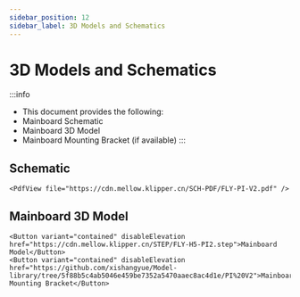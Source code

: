 ```yaml
---
sidebar_position: 12
sidebar_label: 3D Models and Schematics
---
```


# 3D Models and Schematics

:::info
* This document provides the following:
* Mainboard Schematic
* Mainboard 3D Model
* Mainboard Mounting Bracket (if available)
:::

## Schematic

    <PdfView file="https://cdn.mellow.klipper.cn/SCH-PDF/FLY-PI-V2.pdf" />


## Mainboard 3D Model

    <Button variant="contained" disableElevation href="https://cdn.mellow.klipper.cn/STEP/FLY-H5-PI2.step">Mainboard Model</Button>
    <Button variant="contained" disableElevation href="https://github.com/xishangyue/Model-library/tree/5f88b5c4ab5046e459be7352a5470aaec8ac4d1e/PI%20V2">Mainboard Mounting Bracket</Button>